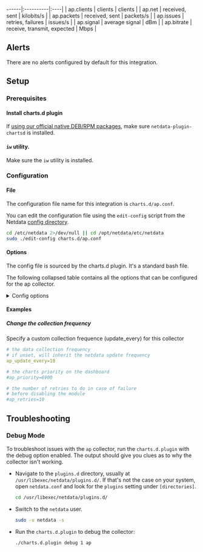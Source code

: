 ------|:----------|:----|
| ap.clients | clients | clients |
| ap.net | received, sent | kilobits/s |
| ap.packets | received, sent | packets/s |
| ap.issues | retries, failures | issues/s |
| ap.signal | average signal | dBm |
| ap.bitrate | receive, transmit, expected | Mbps |



## Alerts

There are no alerts configured by default for this integration.


## Setup

### Prerequisites

#### Install charts.d plugin

If [using our official native DEB/RPM packages](/docs/maintaining/update-netdata-agents#determine-which-installation-method-you-used), make sure `netdata-plugin-chartsd` is installed.


#### `iw` utility.

Make sure the `iw` utility is installed.


### Configuration

#### File

The configuration file name for this integration is `charts.d/ap.conf`.


You can edit the configuration file using the `edit-config` script from the
Netdata [config directory](/docs/configuring/configuration#the-netdata-config-directory).

```bash
cd /etc/netdata 2>/dev/null || cd /opt/netdata/etc/netdata
sudo ./edit-config charts.d/ap.conf
```
#### Options

The config file is sourced by the charts.d plugin. It's a standard bash file.

The following collapsed table contains all the options that can be configured for the ap collector.


<details><summary>Config options</summary>

| Name | Description | Default | Required |
|:----|:-----------|:-------|:--------:|
| ap_update_every | The data collection frequency. If unset, will inherit the netdata update frequency. | 1 | no |
| ap_priority | Controls the order of charts at the netdata dashboard. | 6900 | no |
| ap_retries | The number of retries to do in case of failure before disabling the collector. | 10 | no |

</details>

#### Examples

##### Change the collection frequency

Specify a custom collection frequence (update_every) for this collector

```yaml
# the data collection frequency
# if unset, will inherit the netdata update frequency
ap_update_every=10

# the charts priority on the dashboard
#ap_priority=6900

# the number of retries to do in case of failure
# before disabling the module
#ap_retries=10

```


## Troubleshooting

### Debug Mode

To troubleshoot issues with the `ap` collector, run the `charts.d.plugin` with the debug option enabled. The output
should give you clues as to why the collector isn't working.

- Navigate to the `plugins.d` directory, usually at `/usr/libexec/netdata/plugins.d/`. If that's not the case on
  your system, open `netdata.conf` and look for the `plugins` setting under `[directories]`.

  ```bash
  cd /usr/libexec/netdata/plugins.d/
  ```

- Switch to the `netdata` user.

  ```bash
  sudo -u netdata -s
  ```

- Run the `charts.d.plugin` to debug the collector:

  ```bash
  ./charts.d.plugin debug 1 ap
  ```


